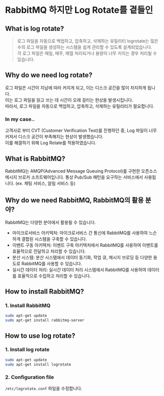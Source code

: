 # RabbitMQ 하지만 Log Rotate를 곁들인

## What is log rotate?
> 로그 파일을 자동으로 백업하고, 압축하고, 삭제하는 유틸리티 
logrotate는 많은 수의 로그 파일을 생성하는 시스템을 쉽게 관리할 수 있도록 설계되었습니다.    
각 로그 파일은 매일, 매주, 매월 처리되거나 용량이 너무 커지는 경우 처리될 수 있습니다.

## Why do we need log rotate?
로그 파일은 시간이 지남에 따라 커지게 되고, 이는 디스크 공간을 많이 차지하게 됩니다.  
이는 로그 파일을 읽고 쓰는 데 시간이 오래 걸리는 현상을 발생시킵니다.   
따라서, 로그 파일을 자동으로 백업하고, 압축하고, 삭제하는 유틸리티가 필요합니다.  

### In my case..
고객사로 부터 CVT (Customer Verification Test)를 진행하던 중, Log 파일이 너무 커져서 디스크 공간이 부족해지는 현상이 발생했습니다.  
이를 해결하기 위해 Log Rotate를 적용하였습니다.  


## What is RabbitMQ?
RabbitMQ는 AMQP(Advanced Message Queuing Protocol)를 구현한 오픈소스 메시지 브로커 소프트웨어입니다.
통상 Pub/Sub 패턴을 요구하는 서비스에서 사용됩니다. (ex. 채팅 서비스, 알림 서비스 등)  

## Why do we need RabbitMQ, RabbitMQ의 활용 분야?
RabbitMQ는 다양한 분야에서 활용될 수 있습니다.
- 마이크로서비스 아키텍처: 마이크로서비스 간 통신에 RabbitMQ를 사용하여 느슨하게 결합된 시스템을 구축할 수 있습니다.
- 이벤트 구동 아키텍처: 이벤트 구축 아키텍처에서 RabbitMQ를 사용하여 이벤트를 효율적으로 전달하고 처리할 수 있습니다.
- 분산 시스템: 분산 시스템에서 데이터 동기화, 작업 큐, 메시지 브로딩 등 다양한 용도로 RabbitMQ를 사용할 수 있습니다.
- 실시간 데이터 처리: 실시간 데이터 처리 시스템에서 RabbitMQ를 사용하여 데이터를 효율적으로 수집하고 처리할 수 있습니다.

## How to install RabbitMQ?

### 1. Install RabbitMQ
```bash
sudo apt-get update
sudo apt-get install rabbitmq-server
```



## How to use log rotate?
### 1. Install log rotate
```bash
sudo apt-get update
sudo apt-get install logrotate
```
### 

### 2. Configuration file
`/etc/logrotate.conf` 파일을 수정합니다.

